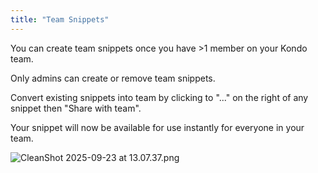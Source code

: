 ```yaml
---
title: "Team Snippets"
---
```


You can create team snippets once you have \>1 member on your Kondo team.

Only admins can create or remove team snippets.

Convert existing snippets into team by clicking to "..." on the right of any snippet then "Share with team".

Your snippet will now be available for use instantly for everyone in your team.

![CleanShot 2025-09-23 at 13.07.37.png](/images/CleanShot2025-09-23at13.07.37.png)